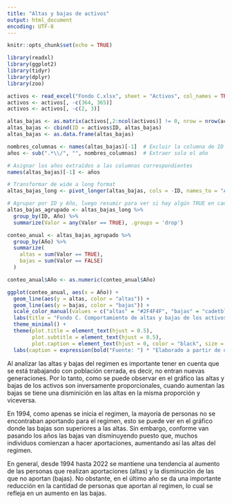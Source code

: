 ```yaml
---
title: "Altas y bajas de activos"
output: html_document
encoding: UTF-8
---
```


```r
knitr::opts_chunk$set(echo = TRUE)
```

```r
library(readxl)
library(ggplot2)
library(tidyr)
library(dplyr)
library(zoo)
```

```r
activos <- read_excel("Fondo C.xlsx", sheet = "Activos", col_names = TRUE)
activos <- activos[, -c(364, 365)]
activos <- activos[, -c(2, 3)]
```
```r
altas_bajas <- as.matrix(activos[,2:ncol(activos)] != 0, nrow = nrow(activos), ncol = (ncol(activos)-1))
altas_bajas <- cbind(ID = activos$ID, altas_bajas)
altas_bajas <- as.data.frame(altas_bajas)
```

```r
nombres_columnas <- names(altas_bajas)[-1]  # Excluir la columna de ID
años <- sub(".*\\/", "", nombres_columnas)  # Extraer solo el año

# Asignar los años extraídos a las columnas correspondientes
names(altas_bajas)[-1] <- años

# Transformar de wide a long format
altas_bajas_long <- pivot_longer(altas_bajas, cols = -ID, names_to = "Año", values_to = "Valor")

# Agrupar por ID y Año, luego resumir para ver si hay algún TRUE en cada año
altas_bajas_agrupado <- altas_bajas_long %>%
  group_by(ID, Año) %>%
  summarize(Valor = any(Valor == TRUE), .groups = 'drop')

conteo_anual <- altas_bajas_agrupado %>%
  group_by(Año) %>%
  summarize(
    altas = sum(Valor == TRUE),
    bajas = sum(Valor == FALSE)
  )

conteo_anual$Año <- as.numeric(conteo_anual$Año)
```

```r
ggplot(conteo_anual, aes(x = Año)) +
  geom_line(aes(y = altas, color = "altas")) +
  geom_line(aes(y = bajas, color = "bajas")) +
  scale_color_manual(values = c("altas" = "#2F4F4F", "bajas" = "cadetblue3")) +
  labs(title = "Fondo C. Comportamiento de altas y bajas de los activos.", subtitle = "1994-2023", x = "Fecha", color = "Tipo", y = "Cantidad") +
  theme_minimal() +
  theme(plot.title = element_text(hjust = 0.5),
        plot.subtitle = element_text(hjust = 0.5),
        plot.caption = element_text(hjust = 0, color = "black", size = 8)) +
  labs(caption = expression(bold("Fuente: ") * "Elaborado a partir de datos del Fondo C."))
```

Al analizar las altas y bajas del regimen es importante tener en cuenta que se está trabajando con población cerrada, es decir, no entran nuevas generaciones. Por lo tanto, como se puede observar en el gráfico las altas y bajas de los activos son inversamente proporcionales, cuando aumentan las bajas se tiene una disminición en las altas en la misma proporción y viceversa. 

En 1994, como apenas se inicia el regimen, la mayoría de personas no se encontraban aportando para el regimen, esto se puede ver en el gráfico donde las bajas son superiores a las altas. Sin embargo, conforme van pasando los años las bajas van disminuyendo puesto que, muchos individuos comienzan a hacer aportaciones, aumentando así las altas del regimen. 

En general, desde 1994 hasta 2022 se mantiene una tendencia al aumento de las personas que realizan aportaciones (altas) y la disminución de las que no aportan (bajas). No obstante, en el último año se da una importante reducción en la cantidad de personas que aportan al regimen, lo cual se refleja en un aumento en las bajas. 